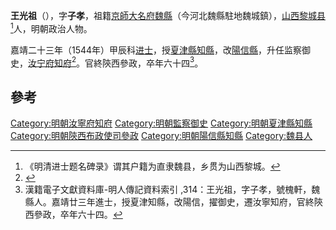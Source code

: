'''王光祖'''（{{bd|1518年||1581年||Wang}}），字'''子孝'''，祖籍[[京師|京師]][[大名府|大名府]][[魏縣|魏縣]]（今河北魏縣駐地魏城鎮），[[山西|山西]][[黎城县|黎城县]]<ref>《明清进士题名碑录》谓其户籍为直隶魏县，乡贯为山西黎城。</ref>人，明朝政治人物。

嘉靖二十三年（1544年）甲辰科[[进士|进士]]，授[[夏津縣|夏津縣]][[知縣|知縣]]，改[[陽信縣|陽信縣]]，升任监察御史，[[汝宁府|汝宁府]][[知府|知府]]<ref>{{cite news|author=长治市地方志办公室|title=黎城县进士名录|url=http://www.dfz.changzhi.gov.cn/960rn.jsp?urltype=news.NewsContentUrl&wbnewsid=232151&wbtreeid=21514|accessdate=2013-08-14|newspaper=长治市地方志办公室|deadurl=yes|archiveurl=https://web.archive.org/web/20130818212726/http://www.dfz.changzhi.gov.cn/960rn.jsp?urltype=news.NewsContentUrl&wbnewsid=232151&wbtreeid=21514|archivedate=2013年8月18日|df=}}</ref>。官終陝西參政，卒年六十四<ref>漢籍電子文獻資料庫-明人傳記資料索引 ,314：王光祖，字子孝，號槐軒，魏縣人。嘉靖廿三年進士，授夏津知縣，改陽信，擢御史，遷汝寧知府，官終陝西參政，卒年六十四。</ref>。

==參考==
{{reflist}}

{{嘉靖二十三年甲辰科殿試金榜}}

{{Authority control}}
{{DEFAULTSORT:Wang王}}
[[Category:明朝汝寧府知府|Category:明朝汝寧府知府]]
[[Category:明朝監察御史|Category:明朝監察御史]]
[[Category:明朝夏津縣知縣|Category:明朝夏津縣知縣]]
[[Category:明朝陝西布政使司參政|Category:明朝陝西布政使司參政]]
[[Category:明朝陽信縣知縣|Category:明朝陽信縣知縣]]
[[Category:魏县人|Category:魏县人]]


{{明朝人物小作品}}